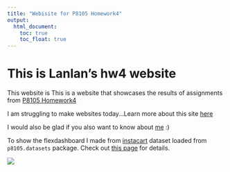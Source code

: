 ```yaml
---
title: "Webisite for P8105 Homework4"
output: 
  html_document:
    toc: true
    toc_float: true
---
```


# This is Lanlan's hw4 website

This website is This is a website that showcases the results of assignments from [P8105 Homework4](https://p8105.com/homework_4.html)

I am struggling to make websites today...Learn more about this site [here](about.html)

I would also be glad if you also want to know about [me](resume.html) :)

To show the flexdashboard I made from [instacart](https://p8105.com/dataset_instacart.html) dataset loaded from `p8105.datasets` package. Check out [this page](plots.html) for details.

![](images/image_1.png)

